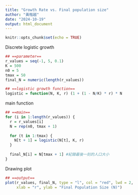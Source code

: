 ```yaml
---
title: "Growth Rate vs. Final population size"
author: "黃楷越"
date: "2024-10-19"
output: html_document
---
```


```r
knitr::opts_chunk$set(echo = TRUE)
```

Discrete logistic growth

```r
## ==parameter==
r_values = seq(-1, 5, 0.1)
K = 500
n0 = 5
tmax = 50
final_N = numeric(length(r_values))

## ==logistic growth function==
logistic = function(N, K, r) (1 + (1 - N/K) * r) * N
```

main function

```r
## ==main==
for (i in 1:length(r_values)) {
  r = r_values[i]
  N = rep(n0, tmax + 1)
  
  for (t in 1:tmax) {
    N[t + 1] = logistic(N[t], K, r)
  }
  
  final_N[i] = N[tmax + 1] #紀錄最後一刻的人口大小
}
```

Drawing plot

```r
## ==output==
plot(r_values, final_N, type = "l", col = "red", lwd = 2,
     xlab = "r", ylab = "Final Population Size (N)")

```

